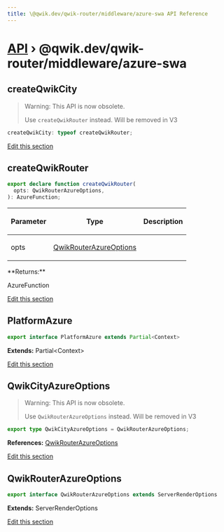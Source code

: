 ```yaml
---
title: \@qwik.dev/qwik-router/middleware/azure-swa API Reference
---
```


# [API](/api) &rsaquo; @qwik.dev/qwik-router/middleware/azure-swa

## createQwikCity

> Warning: This API is now obsolete.
>
> Use `createQwikRouter` instead. Will be removed in V3

```typescript
createQwikCity: typeof createQwikRouter;
```

[Edit this section](https://github.com/QwikDev/qwik/tree/main/packages/qwik-router/src/middleware/azure-swa/index.ts)

## createQwikRouter

```typescript
export declare function createQwikRouter(
  opts: QwikRouterAzureOptions,
): AzureFunction;
```

<table><thead><tr><th>

Parameter

</th><th>

Type

</th><th>

Description

</th></tr></thead>
<tbody><tr><td>

opts

</td><td>

[QwikRouterAzureOptions](#qwikrouterazureoptions)

</td><td>

</td></tr>
</tbody></table>
**Returns:**

AzureFunction

[Edit this section](https://github.com/QwikDev/qwik/tree/main/packages/qwik-router/src/middleware/azure-swa/index.ts)

## PlatformAzure

```typescript
export interface PlatformAzure extends Partial<Context>
```

**Extends:** Partial&lt;Context&gt;

[Edit this section](https://github.com/QwikDev/qwik/tree/main/packages/qwik-router/src/middleware/azure-swa/index.ts)

## QwikCityAzureOptions

> Warning: This API is now obsolete.
>
> Use `QwikRouterAzureOptions` instead. Will be removed in V3

```typescript
export type QwikCityAzureOptions = QwikRouterAzureOptions;
```

**References:** [QwikRouterAzureOptions](#qwikrouterazureoptions)

[Edit this section](https://github.com/QwikDev/qwik/tree/main/packages/qwik-router/src/middleware/azure-swa/index.ts)

## QwikRouterAzureOptions

```typescript
export interface QwikRouterAzureOptions extends ServerRenderOptions
```

**Extends:** ServerRenderOptions

[Edit this section](https://github.com/QwikDev/qwik/tree/main/packages/qwik-router/src/middleware/azure-swa/index.ts)
